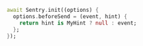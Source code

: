 ```dart {3}
await Sentry.init((options) {
  options.beforeSend = (event, hint) {
    return hint is MyHint ? null : event;
  };
});
```
